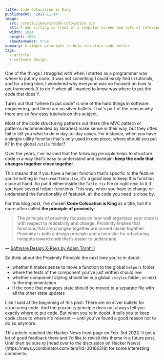 ```yaml
---
title: Code Colocation is King
publishedAt: '2021-11-14'
image:
  src: /static/images/code-colocation.jpg
  alt: A man sitting in front of a computer screen and lots of interconnected windows above him
  width: 1024
  height: 1024
  showAsHeader: true
summary: A simple principle to help structure code better
tags:
  - article
  - software design
---
```


One of the things I struggled with when I started as a programmer was where to put my code. It was not something I could easily find in tutorials, and for a long time, I wondered why everyone was so focused on how to get framework X to do Y when all I wanted to know was where to put the code that does Y.

Turns out that "where to put code" is one of the hard things in software engineering, and there are no silver bullets. That's part of the reason why there are so few easy tutorials on this subject.

Most of the code structuring patterns out there (the MVC pattern or patterns recommended by libraries) make sense in their way, but they often fail to tell you what to do in day-to-day cases. For instance, when you have a simple utility function that's only used in one place, where should you put it? In the global `/utils` folder?

Over the years, I've learned that the following principle helps to structure code in a way that's easy to understand and maintain: **keep the code that changes together close together**.

This means that if you have a helper function that's specific to the feature you're writing in `featureA/Table.tsx`, it's a good idea to keep this function close at hand. So put it either inside the `Table.tsx` file or right next to it if you have several helper functions. This way, when you have to change or understand the functionality of featureA, all the code you need is close by.

For this blog post, I've chosen **Code Colocation is King** as a title, but it's more often called **the principle of proximity**:

> The principle of proximity focuses on how well organized your code is with respect to readability and change. Proximity implies that functions that are changed together are moved closer together. Proximity is both a design principle and a heuristic for refactoring hotspots toward code that's easier to understand.

— [Software Design X-Rays by Adam Tornhill](https://pragprog.com/titles/atevol/software-design-x-rays/)

So think about the Proximity Principle the next time you're in doubt:

- whether it makes sense to move a function to the global `helpers` folder
- where the tests of the component you've just written should live
- whether component styling should be in a global `/styles` folder, or next to the implementation
- if the code that manages state should be moved to a separate file with all the other state updates

Like I said at the beginning of this post: There are no silver bullets for structuring code. And the proximity principle does not always tell you exactly where to put code. But when you're in doubt, it tells you to keep code close to where it's relevant -- until you've found a good reason not to do so anymore.

<Disclaimer>
  This article reached the Hacker News front page on Feb. 3rd 2022. It got a lot
  of good feedback there and I'd like to revisit this theme in a future post.
  Until then be sure to [head over to the discussion on Hacker
  News](https://news.ycombinator.com/item?id=30166318) for some interesting
  comments.
</Disclaimer>
